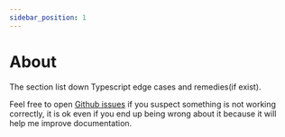 ```yaml
---
sidebar_position: 1
---
```


# About

The section list down Typescript edge cases and remedies(if exist).

Feel free to open [Github issues](https://github.com/tylim88/FirelordJS/issues) if you suspect something is not working correctly, it is ok even if you end up being wrong about it because it will help me improve documentation.
